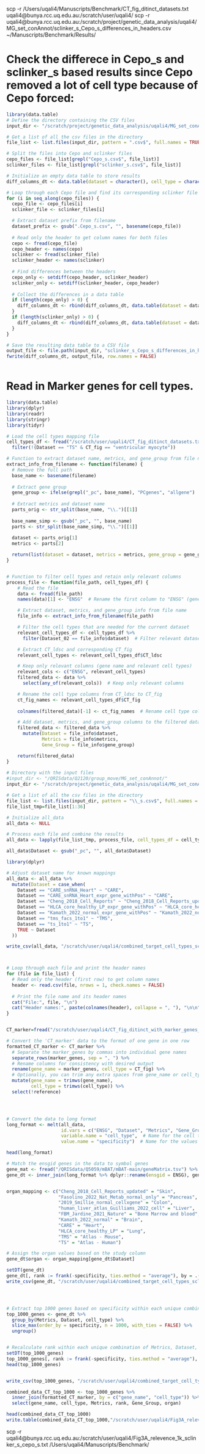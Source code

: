 

scp -r /Users/uqali4/Manuscripts/Benchmark/CT_fig_ditinct_datasets.txt  uqali4@bunya.rcc.uq.edu.au:/scratch/user/uqali4/
scp -r uqali4@bunya.rcc.uq.edu.au:/scratch/project/genetic_data_analysis/uqali4/MG_set_conAnnot/sclinker_s_Cepo_s_differences_in_headers.csv ~/Manuscripts/Benchmark/Results/


# Check the differece in Cepo_s and sclinker_s based results since Cepo removed a lot of cell type because of Cepo forced:
```r
library(data.table)
# Define the directory containing the CSV files
input_dir <- "/scratch/project/genetic_data_analysis/uqali4/MG_set_conAnnot/"

# Get a list of all the csv files in the directory
file_list <- list.files(input_dir, pattern = ".csv$", full.names = TRUE)

# Split the files into Cepo and sclinker files
cepo_files <- file_list[grepl("Cepo_s.csv$", file_list)]
sclinker_files <- file_list[grepl("sclinker_s.csv$", file_list)]

# Initialize an empty data table to store results
diff_columns_dt <- data.table(dataset = character(), cell_type = character(), metric = character())

# Loop through each Cepo file and find its corresponding sclinker file
for (i in seq_along(cepo_files)) {
  cepo_file <- cepo_files[i]
  sclinker_file <- sclinker_files[i]

  # Extract dataset prefix from filename
  dataset_prefix <- gsub(".Cepo_s.csv", "", basename(cepo_file))
  
  # Read only the header to get column names for both files
  cepo <- fread(cepo_file)
  cepo_header <- names(cepo)
  sclinker <- fread(sclinker_file)
  sclinker_header <- names(sclinker)
  
  # Find differences between the headers
  cepo_only <- setdiff(cepo_header, sclinker_header)
  sclinker_only <- setdiff(sclinker_header, cepo_header)
  
  # Collect the differences in a data table
  if (length(cepo_only) > 0) {
    diff_columns_dt <- rbind(diff_columns_dt, data.table(dataset = dataset_prefix, cell_type = cepo_only, metric = "Cepo only"))
  }
  if (length(sclinker_only) > 0) {
    diff_columns_dt <- rbind(diff_columns_dt, data.table(dataset = dataset_prefix, cell_type = sclinker_only, metric = "sclinker only"))
  }
}

# Save the resulting data table to a CSV file
output_file <- file.path(input_dir, "sclinker_s_Cepo_s_differences_in_headers.csv")
fwrite(diff_columns_dt, output_file, row.names = FALSE)



```


# Read in Marker genes for cell types.
```r
library(data.table)
library(dplyr)
library(readr)
library(stringr)
library(tidyr)

# Load the cell types mapping file
cell_types_df <- fread("/scratch/user/uqali4/CT_fig_ditinct_datasets.txt") %>%
  filter(!(Dataset == "TS" & CT_fig == "ventricular myocyte"))

# Function to extract dataset name, metrics, and gene_group from file name
extract_info_from_filename <- function(filename) {
  # Remove the full path
  base_name <- basename(filename)
  
  # Extract gene group
  gene_group <- ifelse(grepl("_pc", base_name), "PCgenes", "allgene")
  
  # Extract metrics and dataset name
  parts_orig <- str_split(base_name, "\\.")[[1]]
  
  base_name_simp <- gsub("_pc", "", base_name)
  parts <- str_split(base_name_simp, "\\.")[[1]]
  
  dataset <- parts_orig[1]
  metrics <- parts[2]

  return(list(dataset = dataset, metrics = metrics, gene_group = gene_group))
}


# Function to filter cell types and retain only relevant columns
process_file <- function(file_path, cell_types_df) {
    # Read the file
    data <- fread(file_path)
    names(data)[1] <- "ENSG"  # Rename the first column to "ENSG" (gene name)

    # Extract dataset, metrics, and gene_group info from file name
    file_info <- extract_info_from_filename(file_path)

    # Filter the cell types that are needed for the current dataset
    relevant_cell_types_df <- cell_types_df %>%
      filter(Dataset_02 == file_info$dataset)  # Filter relevant dataset

    # Extract CT_ldsc and corresponding CT_fig
    relevant_cell_types <- relevant_cell_types_df$CT_ldsc

    # Keep only relevant columns (gene name and relevant cell types)
    relevant_cols <- c("ENSG", relevant_cell_types)
    filtered_data <- data %>%
      select(any_of(relevant_cols))  # Keep only relevant columns

    # Rename the cell type columns from CT_ldsc to CT_fig
    ct_fig_names <- relevant_cell_types_df$CT_fig
    
    colnames(filtered_data)[-1] <- ct_fig_names  # Rename cell type columns

    # Add dataset, metrics, and gene_group columns to the filtered data
    filtered_data <- filtered_data %>%
      mutate(Dataset = file_info$dataset,
             Metrics = file_info$metrics,
             Gene_Group = file_info$gene_group)

    return(filtered_data)
}
    
# Directory with the input files
#input_dir <- "/QRISdata/Q2120/group_move/MG_set_conAnnot/"
input_dir <- "/scratch/project/genetic_data_analysis/uqali4/MG_set_conAnnot/"

# Get a list of all the csv files in the directory
file_list <- list.files(input_dir, pattern = "\\_s.csv$", full.names = TRUE) # 36 files in total
file_list_tmp=file_list[1:36]

# Initialize all_data
all_data <- NULL

# Process each file and combine the results
all_data <- lapply(file_list_tmp, process_file, cell_types_df = cell_types_df) %>% bind_rows()

all_data$Dataset <- gsub("_pc", "", all_data$Dataset)

library(dplyr)

# Adjust dataset name for known mappings
all_data <- all_data %>%
  mutate(Dataset = case_when(
    Dataset == "CARE_snRNA_Heart" ~ "CARE",
    Dataset == "CARE_snRNA_Heart_expr_gene_withPos" ~ "CARE",
    Dataset == "Cheng_2018_Cell_Reports" ~ "Cheng_2018_Cell_Reports_updated",
    Dataset == "HLCA_core_healthy_LP_expr_gene_withPos" ~ "HLCA_core_healthy_LP",
    Dataset == "Kamath_2022_normal_expr_gene_withPos" ~ "Kamath_2022_normal",
    Dataset == "tms_facs_1to1" ~ "TMS",
    Dataset == "ts_1to1" ~ "TS",
    TRUE ~ Dataset
  ))

write_csv(all_data, "/scratch/user/uqali4/combined_target_cell_types_sclinker_s_cepo_s.csv")



# Loop through each file and print the header names
for (file in file_list) {
  # Read only the header (first row) to get column names
  header <- read.csv(file, nrows = 1, check.names = FALSE)
  
  # Print the file name and its header names
  cat("File:", file, "\n")
  cat("Header names:", paste(colnames(header), collapse = ", "), "\n\n")
}


CT_marker=fread("/scratch/user/uqali4/CT_fig_ditinct_with_marker_genes_complete.txt")

# Convert the 'CT_marker' data to the format of one gene in one row
formatted_CT_marker <- CT_marker %>%
  # Separate the marker_genes by commas into individual gene names
  separate_rows(marker_genes, sep = ", ") %>%
  # Rename columns for consistency with desired output
  rename(gene_name = marker_genes, cell_type = CT_fig) %>%
  # Optionally, you can trim any extra spaces from gene_name or cell_type
  mutate(gene_name = trimws(gene_name),
         cell_type = trimws(cell_type)) %>%
  select(!reference)




# Convert the data to long format
long_format <- melt(all_data, 
                    id.vars = c("ENSG", "Dataset", "Metrics", "Gene_Group"),  # Columns to keep in the long format
                    variable.name = "cell_type",  # Name for the cell type column
                    value.name = "specificity")  # Name for the values in the long format

head(long_format)

# Match the ensgid genes in the data to symbol genes
gene_mat <- fread("/QRISdata/Q5059/mBAT/mBAT-main/geneMatrix.tsv") %>% select(ensgid, gene_name, gene_type)
gene_dt <- inner_join(long_format %>% dplyr::rename(ensgid = ENSG), gene_mat)


organ_mapping <- c("Cheng_2018_Cell_Reports_updated" = "Skin",
                   "Fasolino_2022_Nat_Metab_normal_only" = "Pancreas",
                   "2019_Smillie_normal_cellxgene" = "Colon",
                   "human_liver_atlas_Guilliams_2022_cell" = "Liver",
                   "FBM_Jardine_2021_Nature" = "Bone Marrow and blood",
                   "Kamath_2022_normal" = "Brain",
                   "CARE" = "Heart",
                   "HLCA_core_healthy_LP" = "Lung",
                   "TMS" = "Atlas - Mouse",
                   "TS" = "Atlas - Human")

# Assign the organ values based on the study column
gene_dt$organ <- organ_mapping[gene_dt$Dataset]

setDT(gene_dt) 
gene_dt[, rank := frank(-specificity, ties.method = "average"), by = .(Metrics, Dataset, Gene_Group, cell_type)]
write_csv(gene_dt, "/scratch/user/uqali4/combined_target_cell_types_sclinker_s_cepo_s.csv") #Now save: /QRISdata/Q2120/CT_specificity/




# Extract top 1000 genes based on specificity within each unique combination of Metrics, Dataset, and cell_type
top_1000_genes <- gene_dt %>%
  group_by(Metrics, Dataset, cell_type) %>%
  slice_max(order_by = specificity, n = 1000, with_ties = FALSE) %>%
  ungroup()


# Recalculate rank within each unique combination of Metrics, Dataset, and cell_type
setDT(top_1000_genes)
top_1000_genes[, rank := frank(-specificity, ties.method = "average"), by = .(Metrics, Dataset, Gene_Group, cell_type)]
head(top_1000_genes)


write_csv(top_1000_genes, "/scratch/user/uqali4/combined_target_cell_types_sclinker_s_cepo_s_rank_top1000.csv")

combined_data_CT_top_1000 <- top_1000_genes %>% 
  inner_join(formatted_CT_marker, by = c("gene_name", "cell_type")) %>%
  select(gene_name, cell_type, Metrics, rank, Gene_Group, organ) 

head(combined_data_CT_top_1000)
write.table(combined_data_CT_top_1000,"/scratch/user/uqali4/Fig3A_relevence_1k_sclinker_s_cepo_s.txt",row.names=F,col.names=T,quote=F,sep="\t")

```

scp -r uqali4@bunya.rcc.uq.edu.au:/scratch/user/uqali4/Fig3A_relevence_1k_sclinker_s_cepo_s.txt /Users/uqali4/Manuscripts/Benchmark/















































